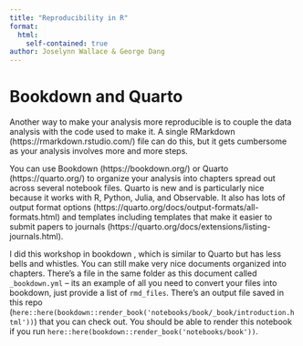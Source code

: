 ```yaml
---
title: "Reproducibility in R"
format: 
  html:
    self-contained: true
author: Joselynn Wallace & George Dang
---
```


# Bookdown and Quarto
Another way to make your analysis more reproducible is to couple the data analysis with the code used to make it. A single RMarkdown (https://rmarkdown.rstudio.com/) file can do this, but it gets cumbersome as your analysis involves more and more steps.      

You can use Bookdown (https://bookdown.org/) or Quarto (https://quarto.org/) to organize your analysis into chapters spread out across several notebook files. Quarto is new and is particularly nice because it works with R, Python, Julia, and Observable. It also has lots of output format options  (https://quarto.org/docs/output-formats/all-formats.html) and templates including templates that make it easier to submit papers to journals (https://quarto.org/docs/extensions/listing-journals.html).       

I did this workshop in bookdown , which is similar to Quarto but has less bells and whistles. You can still make very nice documents organized into chapters. There's a file in the same folder as this document called `_bookdown.yml` -- its an example of all you need to convert your files into bookdown, just provide a list of `rmd_files`. There's an output file saved in this repo (`here::here(bookdown::render_book('notebooks/book/_book/introduction.html'))`) that you can check out. You should be able to render this notebook if you run `here::here(bookdown::render_book('notebooks/book'))`.
